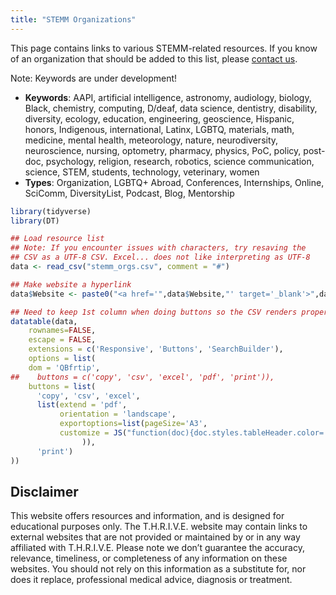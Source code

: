 ```yaml
---
title: "STEMM Organizations"
---
```


This page contains links to various STEMM-related resources. 
If you know of an organization that should be added to this list, please 
[contact us](mailto:info@thrivelifeline.org).


Note: Keywords are under development!

- **Keywords**: AAPI, artificial intelligence, astronomy, audiology, biology, 
Black, chemistry, computing, 
D/deaf, data science, dentistry, disability, diversity, 
ecology, education, engineering, geoscience, Hispanic, honors, Indigenous, 
international, Latinx, LGBTQ, materials, math, medicine, mental health, 
meteorology, nature, neurodiversity, neuroscience, nursing, optometry,
pharmacy, physics, PoC, policy, post-doc, psychology, religion, research, 
robotics, science communication, science, STEM, students, technology, 
veterinary, women
- **Types**: Organization, LGBTQ+ Abroad, Conferences, Internships, Online, 
SciComm, DiversityList, Podcast, Blog, Mentorship

```r
library(tidyverse)
library(DT)
```

```r
## Load resource list
## Note: If you encounter issues with characters, try resaving the
## CSV as a UTF-8 CSV. Excel... does not like interpreting as UTF-8
data <- read_csv("stemm_orgs.csv", comment = "#")

## Make website a hyperlink
data$Website <- paste0("<a href='",data$Website,"' target='_blank'>",data$Website,"</a>")

## Need to keep 1st column when doing buttons so the CSV renders properly
datatable(data,
    rownames=FALSE,
    escape = FALSE,
    extensions = c('Responsive', 'Buttons', 'SearchBuilder'), 
    options = list(
    dom = 'QBfrtip',
##    buttons = c('copy', 'csv', 'excel', 'pdf', 'print')),
    buttons = list(
      'copy', 'csv', 'excel',
      list(extend = 'pdf', 
           orientation = 'landscape',
           exportoptions=list(pageSize='A3',
           customize = JS("function(doc){doc.styles.tableHeader.color='purple';}")
                )),
      'print')
))
```

## Disclaimer
This website offers resources and information, and is designed for educational
purposes only.
The T.H.R.I.V.E. website may contain links to external websites that are not
provided or maintained by or in any way affiliated with T.H.R.I.V.E.
Please note we don't guarantee the accuracy, relevance, timeliness, or
completeness of any information on these websites.
You should not rely on this information as a substitute for, nor does it
replace, professional medical advice, diagnosis or treatment.
